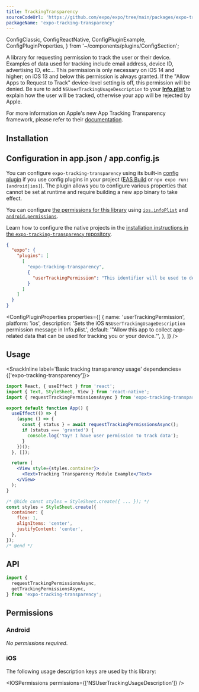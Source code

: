 ```yaml
---
title: TrackingTransparency
sourceCodeUrl: 'https://github.com/expo/expo/tree/main/packages/expo-tracking-transparency'
packageName: 'expo-tracking-transparency'
---
```


  ConfigClassic,
  ConfigReactNative,
  ConfigPluginExample,
  ConfigPluginProperties,
} from '~/components/plugins/ConfigSection';

A library for requesting permission to track the user or their device. Examples of data used for tracking include email address, device ID, advertising ID, etc... This permission is only necessary on iOS 14 and higher; on iOS 13 and below this permission is always granted. If the "Allow Apps to Request to Track" device-level setting is off, this permission will be denied. Be sure to add `NSUserTrackingUsageDescription` to your [**Info.plist**](/versions/latest/config/app/#infoplist) to explain how the user will be tracked, otherwise your app will be rejected by Apple.

For more information on Apple's new App Tracking Transparency framework, please refer to their [documentation](https://developer.apple.com/app-store/user-privacy-and-data-use/).

<PlatformsSection ios simulator />

## Installation

<APIInstallSection />

## Configuration in app.json / app.config.js

You can configure `expo-tracking-transparency` using its built-in [config plugin](/guides/config-plugins) if you use config plugins in your project ([EAS Build](/build/introduction) or `npx expo run:[android|ios]`). The plugin allows you to configure various properties that cannot be set at runtime and require building a new app binary to take effect.

<ConfigClassic>

You can configure [the permissions for this library](#permissions) using [`ios.infoPlist`](../config/app.mdx#infoplist) and [`android.permissions`](../config/app.mdx#permissions).

</ConfigClassic>

<ConfigReactNative>

Learn how to configure the native projects in the [installation instructions in the `expo-tracking-transparency` repository](https://github.com/expo/expo/tree/main/packages/expo-tracking-transparency#installation-in-bare-react-native-projects).

</ConfigReactNative>

<ConfigPluginExample>

```json
{
  "expo": {
    "plugins": [
      [
        "expo-tracking-transparency",
        {
          "userTrackingPermission": "This identifier will be used to deliver personalized ads to you."
        }
      ]
    ]
  }
}
```

</ConfigPluginExample>

<ConfigPluginProperties
  properties={[
    {
      name: 'userTrackingPermission',
      platform: 'ios',
      description:
        'Sets the iOS `NSUserTrackingUsageDescription` permission message in Info.plist.',
      default:
        '"Allow this app to collect app-related data that can be used for tracking you or your device."',
    },
  ]}
/>

## Usage

<SnackInline label='Basic tracking transparency usage' dependencies={['expo-tracking-transparency']}>

```jsx
import React, { useEffect } from 'react';
import { Text, StyleSheet, View } from 'react-native';
import { requestTrackingPermissionsAsync } from 'expo-tracking-transparency';

export default function App() {
  useEffect(() => {
    (async () => {
      const { status } = await requestTrackingPermissionsAsync();
      if (status === 'granted') {
        console.log('Yay! I have user permission to track data');
      }
    })();
  }, []);

  return (
    <View style={styles.container}>
      <Text>Tracking Transparency Module Example</Text>
    </View>
  );
}

/* @hide const styles = StyleSheet.create({ ... }); */
const styles = StyleSheet.create({
  container: {
    flex: 1,
    alignItems: 'center',
    justifyContent: 'center',
  },
});
/* @end */
```

</SnackInline>

## API

```js
import {
  requestTrackingPermissionsAsync,
  getTrackingPermissionsAsync,
} from 'expo-tracking-transparency';
```

<APISection packageName="expo-tracking-transparency" />

## Permissions

### Android

_No permissions required_.

### iOS

The following usage description keys are used by this library:

<IOSPermissions permissions={['NSUserTrackingUsageDescription']} />
